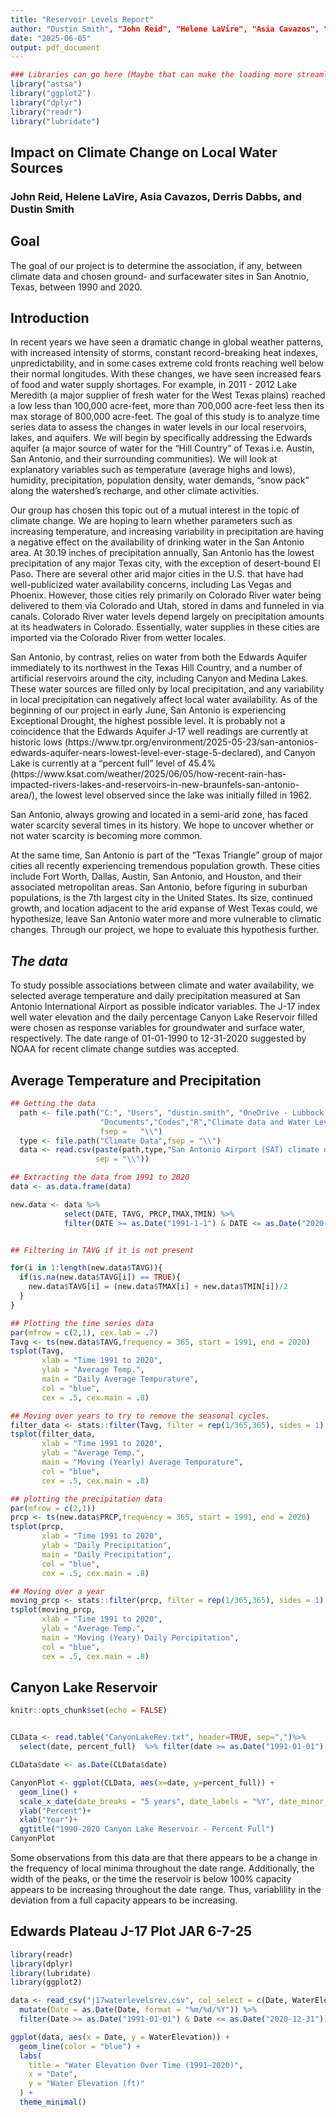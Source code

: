 ```yaml
---
title: "Reservoir Levels Report"
author: "Dustin Smith", "John Reid", "Helene LaVire", "Asia Cavazos", "Derris Dabbs"
date: "2025-06-05"
output: pdf_document
---
```


```r
### Libraries can go here (Maybe that can make the loading more streamlined?)
library("astsa")
library("ggplot2")
library("dplyr")
library("readr")
library("lubridate")
```


## **Impact on Climate Change on Local Water Sources** 

### John Reid, Helene LaVire, Asia Cavazos, Derris Dabbs, and Dustin Smith

## Goal
The goal of our project is to determine the association, if any, between climate data and chosen ground- and surfacewater sites in San Anotnio, Texas, between 1990 and 2020. 

## Introduction
In recent years we have seen a dramatic change in global weather patterns, with increased intensity of storms, constant record-breaking heat indexes, unpredictability, and in some cases extreme cold fronts reaching well below their normal longitudes. With these changes, we have seen increased fears of food and water supply shortages. For example, in 2011 - 2012 Lake Meredith (a major supplier of fresh water for the West Texas plains) reached a low less than 100,000 acre-feet, more than 700,000 acre-feet less then its max storage of 800,000 acre-feet. The goal of this study is to analyze time series data to assess the changes in water levels in our local reservoirs, lakes, and aquifers. We will begin by specifically addressing the Edwards aquifer (a major source of water for the "Hill Country" of Texas i.e. Austin, San Antonio, and their surrounding communities). We will look at explanatory variables such as temperature (average highs and lows), humidity, precipitation, population density, water demands, "snow pack" along the watershed's recharge, and other climate activities.

Our group has chosen this topic out of a mutual interest in the topic of climate change. We are hoping to learn whether parameters such as increasing temperature, and increasing variability in precipitation are having a negative effect on the availability of drinking water in the San Antonio area. At 30.19 inches of precipitation annually, San Antonio has the lowest precipitation of any major Texas city, with the exception of desert-bound El Paso. There are several other arid major cities in the U.S. that have had well-publicized water availability concerns, including Las Vegas and Phoenix. However, those cities rely primarily on Colorado River water being delivered to them via Colorado and Utah, stored in dams and funneled in via canals. Colorado River water levels depend largely on precipitation amounts at its headwaters in Colorado. Essentially, water supplies in these cities are imported via the Colorado River from wetter locales.

San Antonio, by contrast, relies on water from both the Edwards Aquifer immediately to its northwest in the Texas Hill Country, and a number of artificial reservoirs around the city, including Canyon and Medina Lakes. These water sources are filled only by local precipitation, and any variability in local precipitation can negatively affect local water availability. As of the beginning of our project in early June, San Antonio is experiencing Exceptional Drought, the highest possible level. It is probably not a coincidence that the Edwards Aquifer J-17 well readings are currently at historic lows (https://www.tpr.org/environment/2025-05-23/san-antonios-edwards-aquifer-nears-lowest-level-ever-stage-5-declared), and Canyon Lake is currently at a "percent full" level of 45.4% (https://www.ksat.com/weather/2025/06/05/how-recent-rain-has-impacted-rivers-lakes-and-reservoirs-in-new-braunfels-san-antonio-area/), the lowest level observed since the lake was initially filled in 1962. 

San Antonio, always growing and located in a semi-arid zone, has faced water scarcity several times in its history. We hope to uncover whether or not water scarcity is becoming more common.

At the same time, San Antonio is part of the "Texas Triangle" group of major cities all recently experiencing tremendous population growth. These cities include Fort Worth, Dallas, Austin, San Antonio, and Houston, and their associated metropolitan areas. San Antonio, before figuring in suburban populations, is the 7th largest city in the United States. Its size, continued growth, and location adjacent to the arid expanse of West Texas could, we hypothesize, leave San Antonio water more and more vulnerable to climatic changes. Through our project, we hope to evaluate this hypothesis further.

## *The data*

To study possible associations between climate and water availability, we selected average temperature and daily precipitation measured at San Antonio International Airport as possible indicator variables. The J-17 index well water elevation and the daily percentage Canyon Lake Reservoir filled were chosen as response variables for groundwater and surface water, respectively. The date range of 01-01-1990 to 12-31-2020 suggested by NOAA for recent climate change sutdies was accepted.

## Average Temperature and Precipitation

```r
## Getting the data
  path <- file.path("C:", "Users", "dustin.smith", "OneDrive - Lubbock Independent School District",
                    "Documents","Codes","R","Climate data and Water Levels","Original Data Sets",
                    fsep =   "\\")
  type <- file.path("Climate Data",fsep = "\\")
  data <- read.csv(paste(path,type,"San Antonio Airport (SAT) climate data (1948 to 2025).csv",
                   sep = "\\"))

## Extracting the data from 1991 to 2020
data <- as.data.frame(data)

new.data <- data %>%
            select(DATE, TAVG, PRCP,TMAX,TMIN) %>%
            filter(DATE >= as.Date("1991-1-1") & DATE <= as.Date("2020-12-31"))


## Filtering in TAVG if it is not present

for(i in 1:length(new.data$TAVG)){
  if(is.na(new.data$TAVG[i]) == TRUE){
    new.data$TAVG[i] = (new.data$TMAX[i] + new.data$TMIN[i])/2
  }
}

## Plotting the time series data
par(mfrow = c(2,1), cex.lab = .7)
Tavg <- ts(new.data$TAVG,frequency = 365, start = 1991, end = 2020)
tsplot(Tavg,
       xlab = "Time 1991 to 2020",
       ylab = "Average Temp.",
       main = "Daily Average Tempurature",
       col = "blue",
       cex = .5, cex.main = .8)

## Moving over years to try to remove the seasonal cycles.
filter_data <- stats::filter(Tavg, filter = rep(1/365,365), sides = 1)
tsplot(filter_data,
       xlab = "Time 1991 to 2020",
       ylab = "Average Temp.",
       main = "Moving (Yearly) Average Tempurature",
       col = "blue",
       cex = .5, cex.main = .8)

## plotting the precipitation data
par(mfrow = c(2,1))
prcp <- ts(new.data$PRCP,frequency = 365, start = 1991, end = 2020)
tsplot(prcp,
       xlab = "Time 1991 to 2020",
       ylab = "Daily Precipitation",
       main = "Daily Precipitation",
       col = "blue",
       cex = .5, cex.main = .8)

## Moving over a year
moving_prcp <- stats::filter(prcp, filter = rep(1/365,365), sides = 1)
tsplot(moving_prcp,
       xlab = "Time 1991 to 2020",
       ylab = "Average Temp.",
       main = "Moving (Yeary) Daily Percipitation",
       col = "blue",
       cex = .5, cex.main = .8)

```

## Canyon Lake Reservoir 

```r

knitr::opts_chunk$set(echo = FALSE)


CLData <- read.table("CanyonLakeRev.txt", header=TRUE, sep=",")%>%
  select(date, percent_full)  %>% filter(date >= as.Date("1991-01-01") & date <= as.Date("2020-12-31"))

CLData$date <- as.Date(CLData$date)

CanyonPlot <- ggplot(CLData, aes(x=date, y=percent_full)) +
  geom_line() + 
  scale_x_date(date_breaks = "5 years", date_labels = "%Y", date_minor_breaks = "1 year")+
  ylab("Percent")+
  xlab("Year")+
  ggtitle("1990-2020 Canyon Lake Reservoir - Percent Full")
CanyonPlot
```
Some observations from this data are that there appears to be a change in the frequency of local minima throughout the date range. Additionally, the width of the peaks, or the time the reservoir is below 100% capacity appears to be increasing throughout the date range. Thus, variablility in the deviation from a full capacity appears to be increasing.

## Edwards Plateau J-17 Plot JAR 6-7-25
```r
library(readr)
library(dplyr)
library(lubridate)
library(ggplot2)

data <- read_csv("j17waterlevelsrev.csv", col_select = c(Date, WaterElevation)) %>%
  mutate(Date = as.Date(Date, format = "%m/%d/%Y")) %>%
  filter(Date >= as.Date("1991-01-01") & Date <= as.Date("2020-12-31"))

ggplot(data, aes(x = Date, y = WaterElevation)) +
  geom_line(color = "blue") +
  labs(
    title = "Water Elevation Over Time (1991–2020)",
    x = "Date",
    y = "Water Elevation (ft)"
  ) +
  theme_minimal()
```
